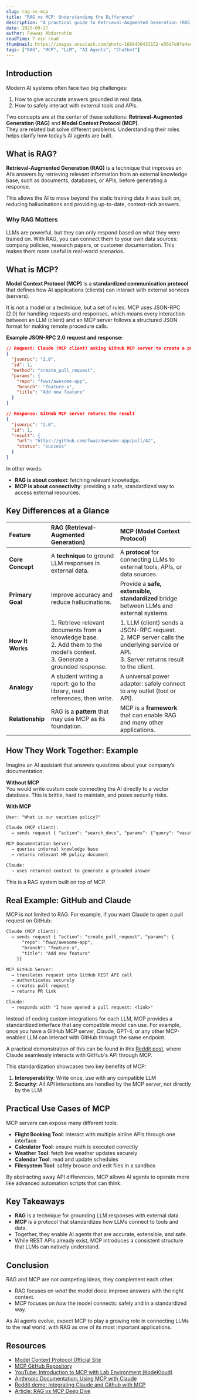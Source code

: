 ```yaml
---
slug: rag-vs-mcp
title: "RAG vs MCP: Understanding the Difference"
description: "A practical guide to Retrieval-Augmented Generation (RAG) and Model Context Protocol (MCP), what they are, how they differ, and how they work together with examples."
date: 2025-09-27
author: Fawwaz Abdurrahim
readTime: 7 min read
thumbnail: https://images.unsplash.com/photo-1668450433152-e56d7e8fe4ee?q=80&w=650&auto=format&fit=crop
tags: ["RAG", "MCP", "LLM", "AI Agents", "Chatbot"]
---
```


## Introduction

Modern AI systems often face two big challenges:  
1. How to give accurate answers grounded in real data.  
2. How to safely interact with external tools and APIs.  

Two concepts are at the center of these solutions: **Retrieval-Augmented Generation (RAG)** and **Model Context Protocol (MCP)**.  
They are related but solve different problems. Understanding their roles helps clarify how today’s AI agents are built.

## What is RAG?

**Retrieval-Augmented Generation (RAG)** is a technique that improves an AI’s answers by retrieving relevant information from an external knowledge base, such as documents, databases, or APIs, before generating a response.  

This allows the AI to move beyond the static training data it was built on, reducing hallucinations and providing up-to-date, context-rich answers.

### Why RAG Matters

LLMs are powerful, but they can only respond based on what they were trained on. With RAG, you can connect them to your own data sources: company policies, research papers, or customer documentation. This makes them more useful in real-world scenarios.

## What is MCP?

**Model Context Protocol (MCP)** is a **standardized communication protocol** that defines how AI applications (clients) can interact with external services (servers).  

It is not a model or a technique, but a set of rules. MCP uses JSON-RPC (2.0) for handling requests and responses, which means every interaction between an LLM (client) and an MCP server follows a structured JSON format for making remote procedure calls.

**Example JSON-RPC 2.0 request and response:**
```json
// Request: Claude (MCP client) asking GitHub MCP server to create a pull request
{
  "jsonrpc": "2.0",
  "id": 1,
  "method": "create_pull_request",
  "params": {
    "repo": "fwwz/awesome-app",
    "branch": "feature-x",
    "title": "Add new feature"
  }
}

// Response: GitHub MCP server returns the result
{
  "jsonrpc": "2.0",
  "id": 1,
  "result": {
    "url": "https://github.com/fwwz/awesome-app/pull/42",
    "status": "success"
  }
}
```

In other words:  
- **RAG is about context**: fetching relevant knowledge.  
- **MCP is about connectivity**: providing a safe, standardized way to access external resources.

## Key Differences at a Glance

| Feature | RAG (Retrieval-Augmented Generation) | MCP (Model Context Protocol) |
| :--- | :--- | :--- |
| **Core Concept** | A **technique** to ground LLM responses in external data. | A **protocol** for connecting LLMs to external tools, APIs, or data sources. |
| **Primary Goal** | Improve accuracy and reduce hallucinations. | Provide a **safe, extensible, standardized** bridge between LLMs and external systems. |
| **How It Works** | 1. Retrieve relevant documents from a knowledge base. <br /> 2. Add them to the model’s context. <br /> 3. Generate a grounded response. | 1. LLM (client) sends a JSON-RPC request. <br /> 2. MCP server calls the underlying service or API. <br /> 3. Server returns result to the client. |
| **Analogy** | A student writing a report: go to the library, read references, then write. | A universal power adapter: safely connect to any outlet (tool or API). |
| **Relationship** | RAG is a **pattern** that may use MCP as its foundation. | MCP is a **framework** that can enable RAG and many other applications. |

## How They Work Together: Example

Imagine an AI assistant that answers questions about your company’s documentation.

**Without MCP**  
You would write custom code connecting the AI directly to a vector database. This is brittle, hard to maintain, and poses security risks.

**With MCP**  
```txt
User: "What is our vacation policy?"

Claude (MCP client):
  → sends request { "action": "search_docs", "params": {"query": "vacation policy"} }

MCP Documentation Server:
  → queries internal knowledge base
  → returns relevant HR policy document

Claude:
  → uses returned context to generate a grounded answer
````

This is a RAG system built on top of MCP.

## Real Example: GitHub and Claude

MCP is not limited to RAG. For example, if you want Claude to open a pull request on GitHub:

```txt
Claude (MCP client):
  → sends request { "action": "create_pull_request", "params": {
      "repo": "fwwz/awesome-app",
      "branch": "feature-x",
      "title": "Add new feature"
    }}

MCP GitHub Server:
  → translates request into GitHub REST API call
  → authenticates securely
  → creates pull request
  → returns PR link

Claude:
  → responds with "I have opened a pull request: <link>"
```

Instead of coding custom integrations for each LLM, MCP provides a standardized interface that any compatible model can use. For example, once you have a GitHub MCP server, Claude, GPT-4, or any other MCP-enabled LLM can interact with GitHub through the same endpoint.

A practical demonstration of this can be found in this [Reddit post](https://www.reddit.com/r/ClaudeAI/comments/1ixuiih/showed_off_claude_37_sonnet_in_a_vibe_sesh_to_my/?utm_source=share&utm_medium=web3x&utm_name=web3xcss&utm_term=1&utm_content=share_button), where Claude seamlessly interacts with GitHub's API through MCP. 

This standardization showcases two key benefits of MCP:
1. **Interoperability**: Write once, use with any compatible LLM
2. **Security**: All API interactions are handled by the MCP server, not directly by the LLM

## Practical Use Cases of MCP

MCP servers can expose many different tools:

* **Flight Booking Tool**: interact with multiple airline APIs through one interface
* **Calculator Tool**: ensure math is executed correctly
* **Weather Tool**: fetch live weather updates securely
* **Calendar Tool**: read and update schedules
* **Filesystem Tool**: safely browse and edit files in a sandbox

By abstracting away API differences, MCP allows AI agents to operate more like advanced automation scripts that can think.

## Key Takeaways

* **RAG** is a technique for grounding LLM responses with external data.
* **MCP** is a protocol that standardizes how LLMs connect to tools and data.
* Together, they enable AI agents that are accurate, extensible, and safe.
* While REST APIs already exist, MCP introduces a consistent structure that LLMs can natively understand.

## Conclusion

RAG and MCP are not competing ideas, they complement each other.

* RAG focuses on *what* the model does: improve answers with the right context.
* MCP focuses on *how* the model connects: safely and in a standardized way.

As AI agents evolve, expect MCP to play a growing role in connecting LLMs to the real world, with RAG as one of its most important applications.

## Resources

* [Model Context Protocol Official Site](https://modelcontextprotocol.io/)
* [MCP GitHub Repository](https://github.com/modelcontextprotocol)
* [YouTube: Introduction to MCP with Lab Environment (KodeKloud)](https://youtu.be/RhTiAOGwbYE?si=UVttcFcXqIOEqxyZ)
* [Anthropic Documentation: Using MCP with Claude](https://docs.anthropic.com/claude/docs/model-context-protocol)
* [Reddit demo: Integrating Claude and Github with MCP](https://www.reddit.com/r/ClaudeAI/comments/1ixuiih/showed_off_claude_37_sonnet_in_a_vibe_sesh_to_my/?utm_source=share&utm_medium=web3x&utm_name=web3xcss&utm_term=1&utm_content=share_button)
* [Article: RAG vs MCP Deep Dive](https://example.com/rag-vs-mcp-article)